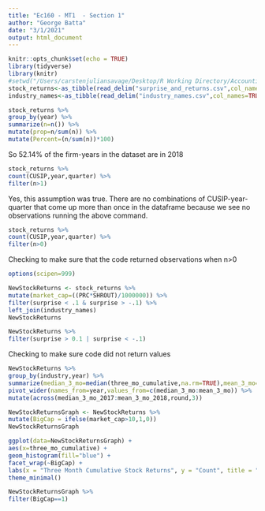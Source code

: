 ```yaml
---
title: "Ec160 - MT1  - Section 1"
author: "George Batta"
date: "3/1/2021"
output: html_document
---
```


```r
knitr::opts_chunk$set(echo = TRUE)
library(tidyverse)
library(knitr)
#setwd("/Users/carstenjuliansavage/Desktop/R Working Directory/Accounting/Accounting Data Analytics/Data Files/Midterm 1")
stock_returns<-as_tibble(read_delim("surprise_and_returns.csv",col_names=TRUE,delim=","))
industry_names<-as_tibble(read_delim("industry_names.csv",col_names=TRUE,delim=","))
```

```r
stock_returns %>% 
group_by(year) %>%
summarize(n=n()) %>%
mutate(prop=n/sum(n)) %>%
mutate(Percent=(n/sum(n))*100)
```
So 52.14% of the firm-years in the dataset are in 2018

```r
stock_returns %>%
count(CUSIP,year,quarter) %>%
filter(n>1)
```
Yes, this assumption was true. There are no combinations of CUSIP-year-quarter that come up more than once in the dataframe because we see no observations running the above command.
```r
stock_returns %>%
count(CUSIP,year,quarter) %>%
filter(n>0)
```
Checking to make sure that the code returned observations when n>0 
```r
options(scipen=999)

NewStockReturns <- stock_returns %>%
mutate(market_cap=((PRC*SHROUT)/1000000)) %>%
filter(surprise < .1 & surprise > -.1) %>%
left_join(industry_names)
NewStockReturns
```

```r
NewStockReturns %>%
filter(surprise > 0.1 | surprise < -.1)
```
Checking to make sure code did not return values
```r
NewStockReturns %>%
group_by(industry,year) %>%
summarize(median_3_mo=median(three_mo_cumulative,na.rm=TRUE),mean_3_mo=mean(three_mo_cumulative,na.rm=TRUE)) %>%
pivot_wider(names_from=year,values_from=c(median_3_mo:mean_3_mo)) %>%
mutate(across(median_3_mo_2017:mean_3_mo_2018,round,3))
```


```r
NewStockReturnsGraph <- NewStockReturns %>%
mutate(BigCap = ifelse(market_cap>10,1,0))
NewStockReturnsGraph

ggplot(data=NewStockReturnsGraph) +
aes(x=three_mo_cumulative) + 
geom_histogram(fill="blue") + 
facet_wrap(~BigCap) + 
labs(x = "Three Month Cumulative Stock Returns", y = "Count", title = "Three Month Cumulative Stock Returns: Big Cap versus Small Cap", caption="1 if Big Cap, 0 if Small Cap") +
theme_minimal()
```
```r
NewStockReturnsGraph %>%
filter(BigCap==1)
```

